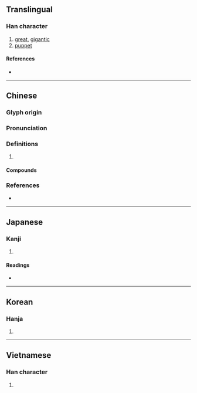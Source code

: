 {{character info/new}}
==Translingual==

===Han character===
{{Han char|rn=9|rad=人|as=10|sn=12|four=26213|canj=OHUI|ids=⿰亻鬼}}

# [[great]], [[gigantic]]
# [[puppet]]

====References====
* {{Han ref|kx=0112.080|dkj=00928|hdz=10192.080|uh=5080|ud=20608|bh=B3C8|bd=46024}}

----

==Chinese==
{{zh-forms}}

===Glyph origin===
{{Han etym}}

===Pronunciation===
{{zh-pron
|m=kuǐ
|c=faai3,gwai1
|mn=qz,xm,zz:khúi/ka
|mn_note=ka - 嘉 is used in the Mainland
|mc=y
|oc=y
|cat=
}}

===Definitions===
{{zh-hanzi}}

# {{rfdef|zh}}

====Compounds====
{{zh-der|傀偉|傀儡|傀儡家庭|傀儡戲|傀儡政權|傀然|懸絲傀儡|文樂傀儡|線抽傀儡|肉傀儡|藥發傀儡|跳傀儡}}

===References===
* {{R:yue:Hanzi}}

----

==Japanese==

===Kanji===
{{ja-kanji|grade=|rs=人10}}

# {{defn|lang=ja|sort=人10}}

====Readings====
* {{ja-readings
|goon=け<くゑ
|kanon=かい<くわい
|kun=お.おき-い}}

----

==Korean==

===Hanja===
{{ko-hanja|hangeul=괴|rv=goe|mr=koe}}

# {{defn|lang=ko|sort=人10}}

----

==Vietnamese==

===Han character===
{{vi-hantu|[[khôi]], [[khổi]], [[ngội]], [[ổi]]|rs=人10}}

# {{defn|lang=vi|sort=人10}}